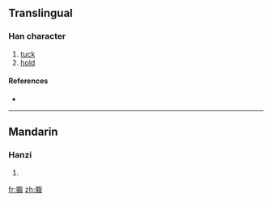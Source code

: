 ==Translingual==

===Han character===
{{Han char|rn=64|rad=手|as=14|sn=17|four=5103<sub>4</sub>|canj=手一日大 (QMAK)}}

# [[tuck]]
# [[hold]]

====References====
* {{Han ref|kx=0460.150|dkj=12868|dj=0809.050|hdz=31974.070|uh=64EB|ud=25835|bh=ECEB|bd=60651}}

----

==Mandarin==

===Hanzi===
{{cmn-hanzi|pin=[[yè]] ([[ye4]])|wg=yeh<sup>4</sup>}}

# {{defn|Mandarin|sort=手14}}

[[fr:擫]]
[[zh:擫]]